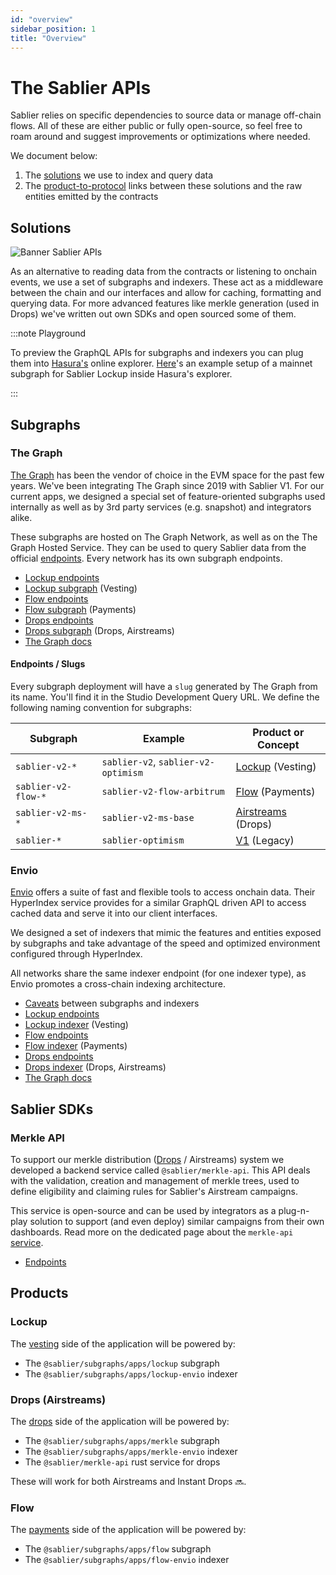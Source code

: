 ```yaml
---
id: "overview"
sidebar_position: 1
title: "Overview"
---
```



# The Sablier APIs

Sablier relies on specific dependencies to source data or manage off-chain flows. All of these are either public or
fully open-source, so feel free to roam around and suggest improvements or optimizations where needed.

We document below:

1. The [solutions](#solutions) we use to index and query data
2. The [product-to-protocol](#products) links between these solutions and the raw entities emitted by the contracts

## Solutions

![Banner Sablier APIs](/banner/docs-banner-apis.png)

As an alternative to reading data from the contracts or listening to onchain events, we use a set of subgraphs and
indexers. These act as a middleware between the chain and our interfaces and allow for caching, formatting and querying
data. For more advanced features like merkle generation (used in Drops) we've written out own SDKs and open sourced some
of them.

:::note Playground

To preview the GraphQL APIs for subgraphs and indexers you can plug them into
[Hasura's](https://cloud.hasura.io/public/graphiql) online explorer.
[Here](https://cloud.hasura.io/public/graphiql?endpoint=https://api.studio.thegraph.com/query/57079/sablier-v2/version/latest)'s
an example setup of a mainnet subgraph for Sablier Lockup inside Hasura's explorer.

:::

## Subgraphs

### The Graph

[The Graph](https://thegraph.com/) has been the vendor of choice in the EVM space for the past few years. We've been
integrating The Graph since 2019 with Sablier V1. For our current apps, we designed a special set of feature-oriented
subgraphs used internally as well as by 3rd party services (e.g. snapshot) and integrators alike.

These subgraphs are hosted on The Graph Network, as well as on the The Graph Hosted Service. They can be used to query
Sablier data from the official [endpoints](/api/lockup/endpoints). Every network has its own subgraph endpoints.

- [Lockup endpoints](/api/lockup/endpoints)
- [Lockup subgraph](https://github.com/sablier-labs/subgraphs/apps/lockup) (Vesting)
- [Flow endpoints](/api/flow/endpoints)
- [Flow subgraph](https://github.com/sablier-labs/subgraphs/apps/flow) (Payments)
- [Drops endpoints](/api/drops/endpoints)
- [Drops subgraph](https://github.com/sablier-labs/subgraphs/apps/merkle) (Drops, Airstreams)
- [The Graph docs](https://thegraph.com/docs/en/quick-start/)

<LinkPreview
  href="https://github.com/sablier-labs/subgraphs"
  icon="github"
  subtitle="@sablier/subgraphs"
  title="Sablier Subgraphs on Github"
/>

#### Endpoints / Slugs

Every subgraph deployment will have a `slug` generated by The Graph from its name. You'll find it in the Studio
Development Query URL. We define the following naming convention for subgraphs:

| Subgraph            | Example                             | Product or Concept                                |
| ------------------- | ----------------------------------- | ------------------------------------------------- |
| `sablier-v2-*`      | `sablier-v2`, `sablier-v2-optimism` | [Lockup](/concepts/lockup/overview) (Vesting)     |
| `sablier-v2-flow-*` | `sablier-v2-flow-arbitrum`          | [Flow](concepts/flow/overview) (Payments)         |
| `sablier-v2-ms-*`   | `sablier-v2-ms-base`                | [Airstreams](/concepts/lockup/airstreams) (Drops) |
| `sablier-*`         | `sablier-optimism`                  | [V1](/api/legacy-v1) (Legacy)                     |

### Envio

[Envio](https://envio.dev/) offers a suite of fast and flexible tools to access onchain data. Their HyperIndex service
provides for a similar GraphQL driven API to access cached data and serve it into our client interfaces.

We designed a set of indexers that mimic the features and entities exposed by subgraphs and take advantage of the speed
and optimized environment configured through HyperIndex.

All networks share the same indexer endpoint (for one indexer type), as Envio promotes a cross-chain indexing
architecture.

- [Caveats](/api/caveats) between subgraphs and indexers
- [Lockup endpoints](/api/lockup/endpoints)
- [Lockup indexer](https://github.com/sablier-labs/subgraphs/apps/lockup-envio) (Vesting)
- [Flow endpoints](/api/lockup/endpoints)
- [Flow indexer](https://github.com/sablier-labs/subgraphs/apps/flow-envio) (Payments)
- [Drops endpoints](/api/drops/endpoints)
- [Drops indexer](https://github.com/sablier-labs/subgraphs/apps/merkle-envio) (Drops, Airstreams)
- [The Graph docs](https://thegraph.com/docs/en/quick-start/)

<LinkPreview
  href="https://github.com/sablier-labs/subgraphs"
  icon="github"
  subtitle="@sablier/subgraphs"
  title="Sablier Indexers on Github"
/>

## Sablier SDKs

### Merkle API

To support our merkle distribution ([Drops](/apps/features/drops) / Airstreams) system we developed a backend service
called `@sablier/merkle-api`. This API deals with the validation, creation and management of merkle trees, used to
define eligibility and claiming rules for Sablier's Airstream campaigns.

This service is open-source and can be used by integrators as a plug-n-play solution to support (and even deploy)
similar campaigns from their own dashboards. Read more on the dedicated page about the `merkle-api`
[service](/api/drops/merkle-api/overview).

- [Endpoints](/api/drops/endpoints)

<LinkPreview
  href="https://github.com/sablier-labs/merkle-api"
  icon="github"
  subtitle="@sablier/merkle-api - Rust based service for merkle distributions"
  title="Sablier Merkle API on Github"
/>

## Products

### Lockup

The [vesting](/apps/features/vesting) side of the application will be powered by:

- The `@sablier/subgraphs/apps/lockup` subgraph
- The `@sablier/subgraphs/apps/lockup-envio` indexer

### Drops (Airstreams)

The [drops](/apps/features/drops) side of the application will be powered by:

- The `@sablier/subgraphs/apps/merkle` subgraph
- The `@sablier/subgraphs/apps/merkle-envio` indexer
- The `@sablier/merkle-api` rust service for drops

These will work for both Airstreams and Instant Drops 🔜.

### Flow

The [payments](/apps/features/payments) side of the application will be powered by:

- The `@sablier/subgraphs/apps/flow` subgraph
- The `@sablier/subgraphs/apps/flow-envio` indexer

